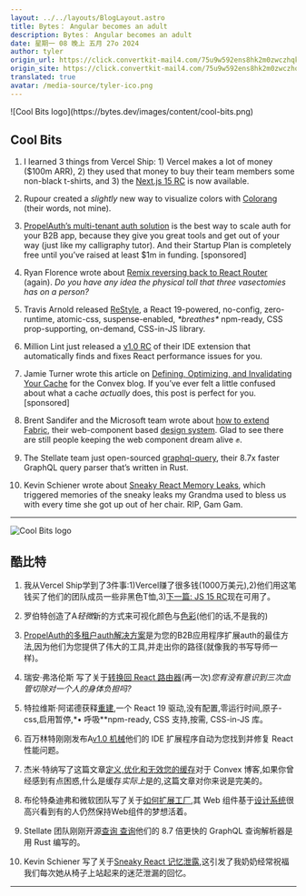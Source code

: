 ```yaml
---
layout: ../../layouts/BlogLayout.astro
title: Bytes： Angular becomes an adult
description: Bytes： Angular becomes an adult
date: 星期一 08 晚上 五月 27o 2024
author: tyler
origin_url: https://click.convertkit-mail4.com/75u9w592ens8hk2m0zwczhqk4v666bn/z2hgh7u3nrqdvqtp/aHR0cHM6Ly9ieXRlcy5kZXYvYXJjaGl2ZXMvMjky
origin_site: https://click.convertkit-mail4.com/75u9w592ens8hk2m0zwczhqk4v666bn/z2hgh7u3nrqdvqtp/aHR0cHM6Ly9ieXRlcy5kZXYvYXJjaGl2ZXMvMjky
translated: true
avatar: /media-source/tyler-ico.png
---
```



<Reference client:only="react" title="Bytes： Angular becomes an adult" url="https://click.convertkit-mail4.com/75u9w592ens8hk2m0zwczhqk4v666bn/z2hgh7u3nrqdvqtp/aHR0cHM6Ly9ieXRlcy5kZXYvYXJjaGl2ZXMvMjky" />

<Detail client:only="react">
	![Cool Bits logo](https://bytes.dev/images/content/cool-bits.png)

## Cool Bits

1.  I learned 3 things from Vercel Ship: 1) Vercel makes a lot of money ($100m ARR), 2) they used that money to buy their team members some non-black t-shirts, and 3) the [Next.js 15 RC](https://click.convertkit-mail4.com/75u9w592ens8hk2m0zwczhqk4v666bn/08hwhgudvw376gsl/aHR0cHM6Ly9uZXh0anMub3JnL2Jsb2cvbmV4dC0xNS1yYw==) is now available.
    
2.  Rupour created a _slightly_ new way to visualize colors with [Colorang](https://click.convertkit-mail4.com/75u9w592ens8hk2m0zwczhqk4v666bn/8ghqh3ulzpm569ik/aHR0cHM6Ly9wdXJzdWl0b2ZnYW1lZGV2LmNvbS9jb2xvcmFuZw==) (their words, not mine).
    
3.  [PropelAuth’s multi-tenant auth solution](https://click.convertkit-mail4.com/75u9w592ens8hk2m0zwczhqk4v666bn/vqh3hmupl3zk98cg/aHR0cHM6Ly93d3cucHJvcGVsYXV0aC5jb20vP3V0bV9jYW1wYWlnbj1tYXkyNzI0JnV0bV9tZWRpdW09bmV3c2xldHRlciZ1dG1fc291cmNlPWJ5dGVz) is the best way to scale auth for your B2B app, because they give you great tools and get out of your way (just like my calligraphy tutor). And their Startup Plan is completely free until you’ve raised at least $1m in funding. \[sponsored\]
    
4.  Ryan Florence wrote about [Remix reversing back to React Router](https://click.convertkit-mail4.com/75u9w592ens8hk2m0zwczhqk4v666bn/m2h7h6u8v0dn6vfm/aHR0cHM6Ly9yZW1peC5ydW4vYmxvZy9pbmNyZW1lbnRhbC1wYXRoLXRvLXJlYWN0LTE5) (again). _Do you have any idea the physical toll that three vasectomies has on a person?_
    
5.  Travis Arnold released [ReStyle](https://click.convertkit-mail4.com/75u9w592ens8hk2m0zwczhqk4v666bn/dphehmu0vwl796fm/aHR0cHM6Ly9yZWFjdHN0eWxlLnZlcmNlbC5hcHAv), a React 19-powered, no-config, zero-runtime, atomic-css, suspense-enabled, _\*breathes\*_ npm-ready, CSS prop-supporting, on-demand, CSS-in-JS library.
    
6.  Million Lint just released a [v1.0 RC](https://click.convertkit-mail4.com/75u9w592ens8hk2m0zwczhqk4v666bn/e0hph0u06w8n3ot8/aHR0cHM6Ly9taWxsaW9uLmRldi9ibG9nL2xpbnQtcmM=) of their IDE extension that automatically finds and fixes React performance issues for you.
    
7.  Jamie Turner wrote this article on [Defining, Optimizing, and Invalidating Your Cache](https://click.convertkit-mail4.com/75u9w592ens8hk2m0zwczhqk4v666bn/7qh7h2uoqpr427bz/aHR0cHM6Ly9zdGFjay5jb252ZXguZGV2L2NhY2hpbmctaW4_cmVmPWJ5dGVz) for the Convex blog. If you’ve ever felt a little confused about what a cache _actually_ does, this post is perfect for you. \[sponsored\]
    
8.  Brent Sandifer and the Microsoft team wrote about [how to extend Fabric](https://click.convertkit-mail4.com/75u9w592ens8hk2m0zwczhqk4v666bn/owhkhwurpl28mmhv/aHR0cHM6Ly9ibG9nLmZhYnJpYy5taWNyb3NvZnQuY29tL2VuLXVzL2Jsb2cvaW50cm9kdWNpbmctdGhlLWZhYnJpYy11eC1zeXN0ZW0tb3VyLXByaW1hcnktcmVzb3VyY2UtZm9yLWV4dGVuZGluZy1mYWJyaWMtZXhwZXJpZW5jZXM=), their web-component based [design system](https://click.convertkit-mail4.com/75u9w592ens8hk2m0zwczhqk4v666bn/z2hgh7u3nrqd2qup/aHR0cHM6Ly9hbWJpdGlvdXMtY2xpZmYtMGM4MTQ4MDEwLjIuYXp1cmVzdGF0aWNhcHBzLm5ldA==). Glad to see there are still people keeping the web component dream alive ✊.
    
9.  The Stellate team just open-sourced [graphql-query](https://click.convertkit-mail4.com/75u9w592ens8hk2m0zwczhqk4v666bn/p8hehquzm5n7wqsq/aHR0cHM6Ly9zdGVsbGF0ZS5jby9ibG9nL2dyYXBocWwtcXVlcnktcGFyc2luZy04eC1mYXN0ZXItd2l0aC1ydXN0), their 8.7x faster GraphQL query parser that’s written in Rust.
    
10.  Kevin Schiener wrote about [Sneaky React Memory Leaks](https://click.convertkit-mail4.com/75u9w592ens8hk2m0zwczhqk4v666bn/x0hph3uwod57v4b5/aHR0cHM6Ly9zY2hpZW5lci5pby8yMDI0LTAzLTAzL3JlYWN0LWNsb3N1cmVz), which triggered memories of the sneaky leaks my Grandma used to bless us with every time she got up out of her chair. RIP, Gam Gam.
    

* * *


</Detail>

![Cool Bits logo](https://bytes.dev/images/content/cool-bits.png)

## 酷比特

1. 我从Vercel Ship学到了3件事:1)Vercel赚了很多钱(1000万美元),2)他们用这笔钱买了他们的团队成员一些非黑色T恤,3)[下一篇: JS 15 RC](https://click.convertkit-mail4.com/75u9w592ens8hk2m0zwczhqk4v666bn/08hwhgudvw376gsl/aHR0cHM6Ly9uZXh0anMub3JnL2Jsb2cvbmV4dC0xNS1yYw==)现在可用了。

2. 罗伯特创造了A*轻微*新的方式来可视化颜色与[色彩](https://click.convertkit-mail4.com/75u9w592ens8hk2m0zwczhqk4v666bn/8ghqh3ulzpm569ik/aHR0cHM6Ly9wdXJzdWl0b2ZnYW1lZGV2LmNvbS9jb2xvcmFuZw==)(他们的话,不是我的)

3. [PropelAuth的多租户auth解决方案](https://click.convertkit-mail4.com/75u9w592ens8hk2m0zwczhqk4v666bn/vqh3hmupl3zk98cg/aHR0cHM6Ly93d3cucHJvcGVsYXV0aC5jb20vP3V0bV9jYW1wYWlnbj1tYXkyNzI0JnV0bV9tZWRpdW09bmV3c2xldHRlciZ1dG1fc291cmNlPWJ5dGVz)是为您的B2B应用程序扩展auth的最佳方法,因为他们为您提供了伟大的工具,并走出你的路径(就像我的书写导师一样)。

4. 瑞安·弗洛伦斯 写了关于[转换回 React 路由器](https://click.convertkit-mail4.com/75u9w592ens8hk2m0zwczhqk4v666bn/m2h7h6u8v0dn6vfm/aHR0cHM6Ly9yZW1peC5ydW4vYmxvZy9pbmNyZW1lbnRhbC1wYXRoLXRvLXJlYWN0LTE5)(再一次)*您有没有意识到三次血管切除对一个人的身体负担吗?*

5. 特拉维斯·阿诺德获释[重建](https://click.convertkit-mail4.com/75u9w592ens8hk2m0zwczhqk4v666bn/dphehmu0vwl796fm/aHR0cHM6Ly9yZWFjdHN0eWxlLnZlcmNlbC5hcHAv),一个 React 19 驱动,没有配置,零运行时间,原子-css,启用暂停,*• 呼吸\**npm-ready, CSS 支持,按需, CSS-in-JS 库。

6. 百万林特刚刚发布A[v1.0 机械](https://click.convertkit-mail4.com/75u9w592ens8hk2m0zwczhqk4v666bn/e0hph0u06w8n3ot8/aHR0cHM6Ly9taWxsaW9uLmRldi9ibG9nL2xpbnQtcmM=)他们的 IDE 扩展程序自动为您找到并修复 React 性能问题。

7. 杰米·特纳写了这篇文章[定义,优化和无效您的缓存](https://click.convertkit-mail4.com/75u9w592ens8hk2m0zwczhqk4v666bn/7qh7h2uoqpr427bz/aHR0cHM6Ly9zdGFjay5jb252ZXguZGV2L2NhY2hpbmctaW4_cmVmPWJ5dGVz)对于 Convex 博客,如果你曾经感到有点困惑,什么是缓存*实际上*是的,这篇文章对你来说是完美的。

8. 布伦特桑迪弗和微软团队写了关于[如何扩展工厂](https://click.convertkit-mail4.com/75u9w592ens8hk2m0zwczhqk4v666bn/owhkhwurpl28mmhv/aHR0cHM6Ly9ibG9nLmZhYnJpYy5taWNyb3NvZnQuY29tL2VuLXVzL2Jsb2cvaW50cm9kdWNpbmctdGhlLWZhYnJpYy11eC1zeXN0ZW0tb3VyLXByaW1hcnktcmVzb3VyY2UtZm9yLWV4dGVuZGluZy1mYWJyaWMtZXhwZXJpZW5jZXM=),其 Web 组件基于[设计系统](https://click.convertkit-mail4.com/75u9w592ens8hk2m0zwczhqk4v666bn/z2hgh7u3nrqd2qup/aHR0cHM6Ly9hbWJpdGlvdXMtY2xpZmYtMGM4MTQ4MDEwLjIuYXp1cmVzdGF0aWNhcHBzLm5ldA==)很高兴看到有的人仍然保持Web组件的梦想活着。

9. Stellate 团队刚刚开源[查询 查询](https://click.convertkit-mail4.com/75u9w592ens8hk2m0zwczhqk4v666bn/p8hehquzm5n7wqsq/aHR0cHM6Ly9zdGVsbGF0ZS5jby9ibG9nL2dyYXBocWwtcXVlcnktcGFyc2luZy04eC1mYXN0ZXItd2l0aC1ydXN0)他们的 8.7 倍更快的 GraphQL 查询解析器是用 Rust 编写的。

10. Kevin Schiener 写了关于[Sneaky React 记忆泄露](https://click.convertkit-mail4.com/75u9w592ens8hk2m0zwczhqk4v666bn/x0hph3uwod57v4b5/aHR0cHM6Ly9zY2hpZW5lci5pby8yMDI0LTAzLTAzL3JlYWN0LWNsb3N1cmVz),这引发了我奶奶经常祝福我们每次她从椅子上站起来的迷茫泄漏的回忆。

***


